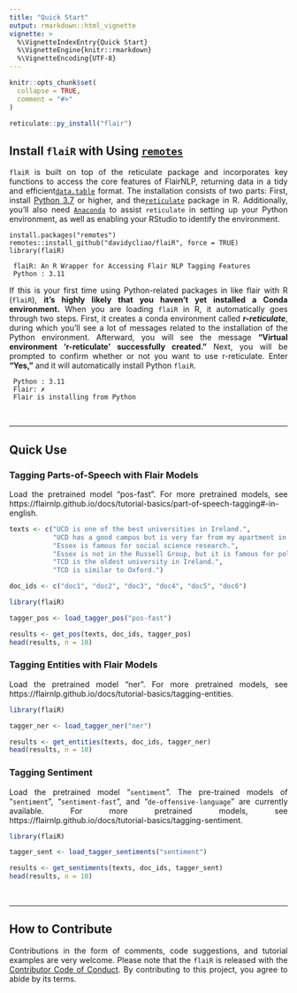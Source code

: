 ```yaml
---
title: "Quick Start"
output: rmarkdown::html_vignette
vignette: >
  %\VignetteIndexEntry{Quick Start}
  %\VignetteEngine{knitr::rmarkdown}
  %\VignetteEncoding{UTF-8}
---
```


```r
knitr::opts_chunk$set(
  collapse = TRUE,
  comment = "#>"
)
```

```r
reticulate::py_install("flair")
```

## Install `flaiR` with Using [`remotes`](https://github.com/r-lib/remotes)

<div style="text-align: justify">

`flaiR` is built on top of the reticulate package and incorporates key functions to access the core features of FlairNLP, returning data in a tidy and efficient[`data.table`](https://cran.r-project.org/web/packages/data.table/index.html) format. The installation consists of two parts: First, install [Python 3.7](https://www.python.org/downloads/) or higher, and the[`reticulate`](https://rstudio.github.io/reticulate/) package in R. Additionally, you'll also need [`Anaconda`](Anaconda) to assist `reticulate` in setting up your Python environment, as well as enabling your RStudio to identify the environment.

```
install.packages("remotes")
remotes::install_github("davidycliao/flaiR", force = TRUE)
library(flaiR)
```
```
 flaiR: An R Wrapper for Accessing Flair NLP Tagging Features      
 Python : 3.11  
```

If this is your first time using Python-related packages in like flair with R (`flaiR`), __it's highly likely that you haven't yet installed a Conda environment.__ When you are loading `flaiR` in R, it automatically goes through two steps. First, it creates a conda environment called ___r-reticulate___, during which you'll see a lot of messages related to the installation of the Python environment. Afterward, you will see the message __"Virtual environment 'r-reticulate' successfully created."__ Next, you will be prompted to confirm whether or not you want to use r-reticulate. Enter __"Yes,"__ and it will automatically install Python `flaiR`.

```
 Python : 3.11                                           
 Flair: ✗                                     
 Flair is installing from Python
```

<!-- To utilize flairR in R, you need to first install the Python-based Flair NLP library. This can be done using `reticulate.` It's recommended to have Python version 3.7 or higher installed to ensure smooth operation of [`fliar`](https://flairnlp.github.io) in Python. -->

<!-- <div style="text-align: center; border: 1px solid;"> -->
<!--   <img src="https://raw.githack.com/davidycliao/flaiR/main/man/figures/ent.png" width="800" /> -->
<!-- </div> -->


&nbsp;


</div>

-----

## Quick Use

### __Tagging Parts-of-Speech with Flair Models__

<div style="text-align: justify">

Load the pretrained model "pos-fast". For more pretrained models, see https://flairnlp.github.io/docs/tutorial-basics/part-of-speech-tagging#-in-english. 

</div>

```r
texts <- c("UCD is one of the best universities in Ireland.",
           "UCD has a good campus but is very far from my apartment in Dublin.",
           "Essex is famous for social science research.",
           "Essex is not in the Russell Group, but it is famous for political science research and in 1994 Group.",
           "TCD is the oldest university in Ireland.",
           "TCD is similar to Oxford.")

doc_ids <- c("doc1", "doc2", "doc3", "doc4", "doc5", "doc6")
```

```r
library(flaiR)
```

```r
tagger_pos <- load_tagger_pos("pos-fast")
```

```r
results <- get_pos(texts, doc_ids, tagger_pos)
head(results, n = 10)
```


### __Tagging Entities with Flair Models__

<div style="text-align: justify">

Load the pretrained model "ner". For more pretrained models, see https://flairnlp.github.io/docs/tutorial-basics/tagging-entities.

</div>

```r
library(flaiR)
```

```r
tagger_ner <- load_tagger_ner("ner")
```

```r
results <- get_entities(texts, doc_ids, tagger_ner)
head(results, n = 10)
```

### __Tagging Sentiment__

<div style="text-align: justify">
Load the pretrained model "`sentiment`". The pre-trained models of "`sentiment`", "`sentiment-fast`", and "`de-offensive-language`" are currently available. For more pretrained models, see https://flairnlp.github.io/docs/tutorial-basics/tagging-sentiment.

</div>

```r
library(flaiR)
```

```r
tagger_sent <- load_tagger_sentiments("sentiment")
```


```r
results <- get_sentiments(texts, doc_ids, tagger_sent)
head(results, n = 10)
```

&nbsp;

-----


## How to Contribute

<div style="text-align: justify">

Contributions in the form of comments, code suggestions, and tutorial examples are very welcome. Please note that the `flaiR` is released with the [Contributor Code of Conduct](https://github.com/davidycliao/flaiR/blob/master/CONDUCT.md). By contributing to this project, you agree to abide by its terms.

</div>




